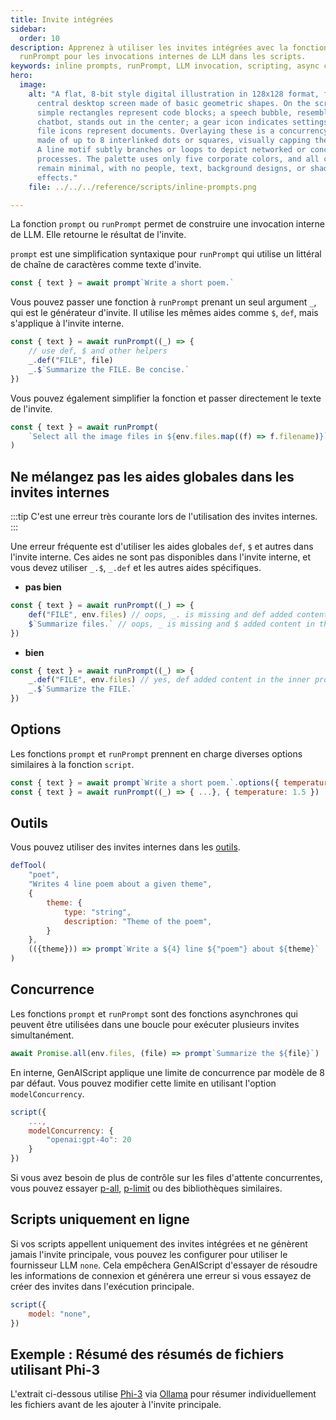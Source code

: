 ```yaml
---
title: Invite intégrées
sidebar:
  order: 10
description: Apprenez à utiliser les invites intégrées avec la fonction
  runPrompt pour les invocations internes de LLM dans les scripts.
keywords: inline prompts, runPrompt, LLM invocation, scripting, async calls
hero:
  image:
    alt: "A flat, 8-bit style digital illustration in 128x128 format, featuring a
      central desktop screen made of basic geometric shapes. On the screen:
      simple rectangles represent code blocks; a speech bubble, resembling a
      chatbot, stands out in the center; a gear icon indicates settings; stacked
      file icons represent documents. Overlaying these is a concurrency diagram
      made of up to 8 interlinked dots or squares, visually capping the series.
      A line motif subtly branches or loops to depict networked or concurrent
      processes. The palette uses only five corporate colors, and all components
      remain minimal, with no people, text, background designs, or shading
      effects."
    file: ../../../reference/scripts/inline-prompts.png

---
```



La fonction `prompt` ou `runPrompt` permet de construire une invocation interne de LLM. Elle retourne le résultat de l'invite.

<YouTube id="https://youtu.be/lnjvPVXgC9k" posterQuality="high" />

`prompt` est une simplification syntaxique pour `runPrompt` qui utilise un littéral de chaîne de caractères comme texte d'invite.

```js
const { text } = await prompt`Write a short poem.`
```

Vous pouvez passer une fonction à `runPrompt` prenant un seul argument `_`, qui est le générateur d'invite.
Il utilise les mêmes aides comme `$`, `def`, mais s'applique à l'invite interne.

```js
const { text } = await runPrompt((_) => {
    // use def, $ and other helpers
    _.def("FILE", file)
    _.$`Summarize the FILE. Be concise.`
})
```

Vous pouvez également simplifier la fonction et passer directement le texte de l'invite.

```js
const { text } = await runPrompt(
    `Select all the image files in ${env.files.map((f) => f.filename)}`
)
```

## Ne mélangez pas les aides globales dans les invites internes

:::tip
C'est une erreur très courante lors de l'utilisation des invites internes.
:::

Une erreur fréquente est d'utiliser les aides globales `def`, `$` et autres dans l'invite interne.
Ces aides ne sont pas disponibles dans l'invite interne, et vous devez utiliser `_.$`, `_.def` et les autres aides spécifiques.

* **pas bien**

```js "def"
const { text } = await runPrompt((_) => {
    def("FILE", env.files) // oops, _. is missing and def added content in the main prompt
    $`Summarize files.` // oops, _ is missing and $ added content in the main prompt
})
```

* **bien**

```js "_.def"
const { text } = await runPrompt((_) => {
    _.def("FILE", env.files) // yes, def added content in the inner prompt
    _.$`Summarize the FILE.`
})
```

## Options

Les fonctions `prompt` et `runPrompt` prennent en charge diverses options similaires à la fonction `script`.

```js
const { text } = await prompt`Write a short poem.`.options({ temperature: 1.5 })
const { text } = await runPrompt((_) => { ...}, { temperature: 1.5 })
```

## Outils

Vous pouvez utiliser des invites internes dans les [outils](../../../reference/reference/scripts/tools/).

```js
defTool(
    "poet",
    "Writes 4 line poem about a given theme",
    {
        theme: {
            type: "string",
            description: "Theme of the poem",
        }
    },
    (({theme})) => prompt`Write a ${4} line ${"poem"} about ${theme}`
)
```

## Concurrence

Les fonctions `prompt` et `runPrompt` sont des fonctions asynchrones qui peuvent être utilisées dans une boucle pour exécuter plusieurs invites simultanément.

```js
await Promise.all(env.files, (file) => prompt`Summarize the ${file}`)
```

En interne, GenAIScript applique une limite de concurrence par modèle de 8 par défaut. Vous pouvez modifier cette limite en utilisant l'option `modelConcurrency`.

```js "modelConcurrency"
script({
    ...,
    modelConcurrency: {
        "openai:gpt-4o": 20
    }
})
```

Si vous avez besoin de plus de contrôle sur les files d'attente concurrentes,
vous pouvez essayer [p-all](https://www.npmjs.com/package/p-all),
[p-limit](https://www.npmjs.com/package/p-limit) ou des bibliothèques similaires.

## Scripts uniquement en ligne

Si vos scripts appellent uniquement des invites intégrées et ne génèrent jamais l'invite principale, vous pouvez les configurer pour utiliser le fournisseur LLM `none`.
Cela empêchera GenAIScript d'essayer de résoudre les informations de connexion et générera une erreur si vous essayez de créer des invites dans l'exécution principale.

```js
script({
    model: "none",
})
```

## Exemple : Résumé des résumés de fichiers utilisant Phi-3

L'extrait ci-dessous utilise [Phi-3](https://azure.microsoft.com/en-us/blog/introducing-phi-3-redefining-whats-possible-with-slms/)
via [Ollama](https://ollama.com/) pour résumer individuellement les fichiers avant de les ajouter à l'invite principale.

<Code code={summaryOfSummaryPhi3} wrap={true} lang="js" />
